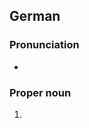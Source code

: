 ==German==
{{wikipedia}}
{{wikipedia|lang=de}}

===Pronunciation===
* {{audio|de|LL-Q188 (deu)-Michael Schönitzer (WMDE)-Landshut.wav|Audio}}

===Proper noun===
{{de-proper noun|n|Landshuts}}

# {{place|de|independent city|s/Bavaria|c/Germany|t1=Landshut}}